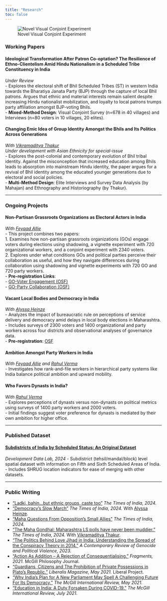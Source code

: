 ---
title: "Research"
toc: false
---

![Novel Visual Conjoint Experiment](files/conjoint_combo.jpg)

### Working Papers

#### **Ideological Transformation After Patron Co-optation? The Resilience of Ethno-Clientelism Amid Hindu Nationalism in a Scheduled Tribe Constituency in India**

*Under Review*\
- Explores the electoral shift of Bhil Scheduled Tribes (ST) in western India towards the Bharatiya Janata Party (BJP) through the capture of local Bhil patrons. Argues that ethnic and material interests remain salient despite increasing Hindu nationalist mobilization, and loyalty to local patrons trumps party affiliation amongst BJP-voting Bhils.\
- **Mixed-Method Design**: Visual Conjoint Survey (n=678 in 40 villages) and Interviews (n=80 voters in 10 villages, 20 elites).

#### **Changing Emic Idea of Group Identity Amongst the Bhils and Its Politics Across Generations**

*With [Vikramaditya Thakur](https://www.udel.edu/academics/colleges/cas/units/departments/anthropology/our-people/vikramaditya-thakur/)*\
*Under development with Asian Ethnicity for special-issue*\
- Explores the post-colonial and contemporary evolution of Bhil tribal identity. Against the misconception that increased education among Bhils leads to absorption into mainstream Hindu identity, the paper argues for a revival of Bhil identity among the educated younger generations due to electoral and social policies.\
- **Multi-Method Design**: Elite Interviews and Survey Data Analysis (by Mahajan) and Ethnography and Historiography (by Thakur).

------------------------------------------------------------------------

### Ongoing Projects

#### **Non-Partisan Grassroots Organizations as Electoral Actors in India**

*With [Feyaad Allie](https://www.feyaadallie.com/)*\
- This project combines two papers:\
1. Examines how non-partisan grassroots organizations (GOs) engage voters during elections using shadowing, a vignette experiment with 720 organizational workers, and a conjoint experiment with 2340 voters.\
2. Explores under what conditions GOs and political parties perceive their collaboration as useful, and how they navigate differences during collaboration using shadowing and vignette experiments with 720 GO and 720 party workers.\
- **Pre-registration Links**:\
- [GO-Voter Engagement (OSF)](https://osf.io/9buxy)\
- [GO-Party Collaboration (OSF)](https://osf.io/xnkqwa)

#### **Vacant Local Bodies and Democracy in India**

*With [Alyssa Heinze](https://alyssaheinze.github.io/)*\
- Analyzes the impact of bureaucratic rule on perceptions of service delivery and democracy amid delays in local body elections in Maharashtra.\
- Includes surveys of 2300 voters and 1400 organizational and party workers across four districts and observational analyses of governance data.\
- **Pre-registration**: [OSF](https://osf.io/2nkz8)

#### **Ambition Amongst Party Workers in India**

*With [Feyaad Allie](https://www.feyaadallie.com/) and [Rahul Verma](https://cprindia.org/people/rahul-verma/)*\
- Investigates how rank-and-file workers in hierarchical party systems like India balance political ambition and upward mobility.

#### **Who Favors Dynasts in India?**

*With [Rahul Verma](https://cprindia.org/people/rahul-verma/)*\
- Explores perceptions of dynasts versus non-dynasts on political metrics using surveys of 1400 party workers and 2000 voters.\
- Initial findings suggest voter preference for dynasts is mediated by their own ambition for higher office.

------------------------------------------------------------------------

### Published Dataset

#### [**Subdistricts of India by Scheduled Status: An Original Dataset**](https://www.devdatalab.org/shrug_download/)

*Development Data Lab, 2024*
- Subdistrict (tehsil/mandal/block) level spatial dataset with information on Fifth and Sixth Scheduled Areas of India.\
- Includes SHRUG location indicators for ease of merging with other datasets.

------------------------------------------------------------------------

### Public Writing

-   ["Ladki, bahin…but ethnic groups, caste too"](https://timesofindia.indiatimes.com/blogs/toi-edit-page/ladki-bahinbut-ethnic-groups-caste-too/) *The Times of India, 2024.*\
-   ["Democracy's Slow March"](https://timesofindia.indiatimes.com/blogs/toi-edit-page/democracy-on-a-slow-march/) *The Times of India, 2024.* With [Alyssa Heinze](https://alyssaheinze.github.io/).\
-   ["Maha Questions From Opposition's Small Allies"](https://timesofindia.indiatimes.com/blogs/toi-edit-page/maha-questions-from-oppositions-small-allies/) *The Times of India, 2024.*\
-   ["The Maha Gondhal: Maharashtra LS polls have never been muddier."](https://timesofindia.indiatimes.com/india/the-maha-gondhal/articleshow/110155097.cms) *The Times of India, 2024.* With [Vikramaditya Thakur](https://www.udel.edu/academics/colleges/cas/units/departments/anthropology/our-people/vikramaditya-thakur/).\
-   ["The Politics Behind Love Jihad in India: Understanding the Spread of the Conspiracy Theory in 2014."](https://crgreview.com/the-politics-behind-love-jihad-in-indiaunderstanding-the-spread-of-the-conspiracy-theory-in-2014/) *A Contemporary Review of Genocide and Political Violence, 2023.*\
-   ["Action As Addition – A Rejection of Consequentialising."](https://00ff1226-c9ea-453e-baa6-e67819b43f30.filesusr.com/ugd/bc8784_cc48e86634aa4c4ca45aac27c1a3ee11.pdf) *Fragments, 2021.* McGill Philosophy Journal.\
-   ["Guardians, Citizens and The Prohibition of Private Possessions in Plato’s Republic."](https://mppsm15.medium.com/guardians-citizens-and-the-prohibition-of-private-possessions-in-platos-republic-bc97976abd9) *Liberalis Magazine, May 2021.* Liberal Project.\
-   ["Why India’s Plan for A New Parliament May Spell A Challenging Future For Its Democracy."](https://www.mironline.ca/why-indias-plan-for-a-new-parliament-may-spell-a-challenging-future-for-its-democracy/) *The McGill International Review, May 2021.*\
-   ["Education in India: A Duty Forsaken During COVID-19."](https://www.mironline.ca/education-in-india-a-right-forsaken-during-covid-19/) *The McGill International Review, July 2021.*
